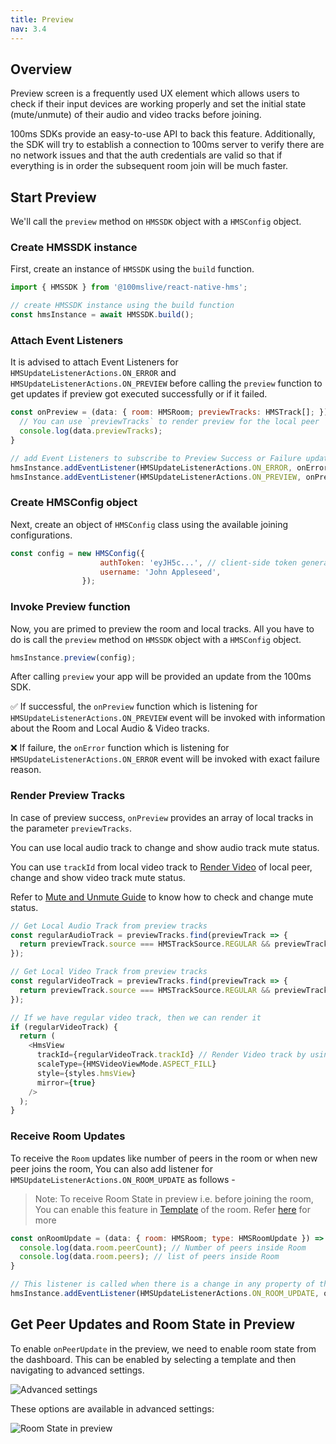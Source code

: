 ```yaml
---
title: Preview
nav: 3.4
---
```


## Overview

Preview screen is a frequently used UX element which allows users to check if their input devices are working properly and set the initial state (mute/unmute) of their audio and video tracks before joining.

100ms SDKs provide an easy-to-use API to back this feature.
Additionally, the SDK will try to establish a connection to 100ms server to verify there are no network issues and that the auth credentials are valid so that if everything is in order the subsequent room join will be much faster.

## Start Preview

We'll call the `preview` method on `HMSSDK` object with a `HMSConfig` object.

<div className="steps-container">

### Create HMSSDK instance

First, create an instance of `HMSSDK` using the `build` function.

```js
import { HMSSDK } from '@100mslive/react-native-hms';

// create HMSSDK instance using the build function
const hmsInstance = await HMSSDK.build();
```

### Attach Event Listeners

It is advised to attach Event Listeners for `HMSUpdateListenerActions.ON_ERROR` and `HMSUpdateListenerActions.ON_PREVIEW` before calling the `preview` function to get updates if preview got executed successfully or if it failed.

```js
const onPreview = (data: { room: HMSRoom; previewTracks: HMSTrack[]; }) => {
  // You can use `previewTracks` to render preview for the local peer
  console.log(data.previewTracks);
}

// add Event Listeners to subscribe to Preview Success or Failure updates
hmsInstance.addEventListener(HMSUpdateListenerActions.ON_ERROR, onError);
hmsInstance.addEventListener(HMSUpdateListenerActions.ON_PREVIEW, onPreview);
```

### Create HMSConfig object 

Next, create an object of `HMSConfig` class using the available joining configurations.

```js
const config = new HMSConfig({
                    authToken: 'eyJH5c...', // client-side token generated from your token service 
                    username: 'John Appleseed',
                });
```

### Invoke Preview function

Now, you are primed to preview the room and local tracks. All you have to do is call the `preview` method on `HMSSDK` object with a `HMSConfig` object.

```js
hmsInstance.preview(config);
```

After calling `preview` your app will be provided an update from the 100ms SDK.

✅ If successful, the `onPreview` function which is listening for `HMSUpdateListenerActions.ON_PREVIEW` event will be invoked with information about the Room and Local Audio & Video tracks.

❌ If failure, the `onError` function which is listening for `HMSUpdateListenerActions.ON_ERROR` event will be invoked with exact failure reason.


### Render Preview Tracks

In case of preview success, `onPreview` provides an array of local tracks in the parameter `previewTracks`.

You can use local audio track to change and show audio track mute status.

You can use `trackId` from local video track to [Render Video](https://www.100ms.live/docs/react-native/v2/features/render-video) of local peer, change and show video track mute status.

Refer to [Mute and Unmute Guide](https://www.100ms.live/docs/react-native/v2/features/mute) to know how to check and change mute status.

```js
// Get Local Audio Track from preview tracks
const regularAudioTrack = previewTracks.find(previewTrack => {
  return previewTrack.source === HMSTrackSource.REGULAR && previewTrack.type === HMSTrackType.AUDIO;
});

// Get Local Video Track from preview tracks
const regularVideoTrack = previewTracks.find(previewTrack => {
  return previewTrack.source === HMSTrackSource.REGULAR && previewTrack.type === HMSTrackType.VIDEO;
});

// If we have regular video track, then we can render it
if (regularVideoTrack) {
  return (
    <HmsView
      trackId={regularVideoTrack.trackId} // Render Video track by using its' trackId
      scaleType={HMSVideoViewMode.ASPECT_FILL}
      style={styles.hmsView}
      mirror={true}
    />
  );
}
```

### Receive Room Updates

To receive the `Room` updates like number of peers in the room or when new peer joins the room, You can also add listener for `HMSUpdateListenerActions.ON_ROOM_UPDATE` as follows -

> Note: To receive Room State in preview i.e. before joining the room, You can enable this feature in [Template](https://www.100ms.live/docs/react-native/v2/foundation/templates-and-roles) of the room. Refer [here](https://www.100ms.live/docs/react-native/v2/foundation/templates-and-roles) for more

```js
const onRoomUpdate = (data: { room: HMSRoom; type: HMSRoomUpdate }) => {
  console.log(data.room.peerCount); // Number of peers inside Room
  console.log(data.room.peers); // list of peers inside Room 
}

// This listener is called when there is a change in any property of the Room
hmsInstance.addEventListener(HMSUpdateListenerActions.ON_ROOM_UPDATE, onRoomUpdate);
```

</div>

## Get Peer Updates and Room State in Preview

To enable `onPeerUpdate` in the preview, we need to enable room state from the dashboard.
This can be enabled by selecting a template and then navigating to advanced settings.

![Advanced settings](/docs/v2/flutter-advanced-settings.png)

These options are available in advanced settings:

![Room State in preview](/docs/v2/flutter-room-state-in-preview.png)
